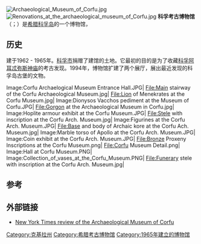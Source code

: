 [[File:Archaeological_Museum_of_Corfu.jpg|thumb]]
[[File:Renovations_at_the_archaeological_museum_of_Corfu.jpg|thumb]]
'''科孚考古博物馆'''（{{lang-el|Αρχαιολογικό Μουσείο Κέρκυρας}}；{{lang-en|Archaeological Museum of Corfu}}）是[[希腊|希腊]][[科孚岛|科孚岛]]的一个博物馆，

==历史==
建于1962 - 1965年。[[科孚市|科孚市]]捐赠了建馆的土地。它最初的目的是为了收藏[[科孚阿耳忒弥斯神庙|科孚阿耳忒弥斯神庙]]的考古发现。1994年，博物馆扩建了两个展厅，展出最近发现的科孚岛古堡的文物。

<gallery>
Image:Corfu Archaelogical Museum Entrance Hall.JPG|
File:Main stairway of the Corfu Archaeological Museum.jpg| 
File:Lion of Menekrates at the Corfu Museum.jpg| 
Image:Dionysos Vacchos pediment at the Museum of Corfu.JPG| 
File:Gorgon at the Archaeological Museum in Corfu.jpg|
Image:Hoplite armour exhibit at the Corfu Museum.JPG|
File:Stele with inscription at the Corfu Arch. Museum.jpg|
Image:Figurines at the Corfu Arch. Museum.JPG| 
File:Base and body of Archaic kore at the Corfu Ach. Museum.jpg| 
Image:Marble torso of Apollo at the Corfu Arch. Museum.JPG|
Image:Coin exhibit at the Corfu Arch. Museum.JPG| 
File:Bronze Proxeny Inscriptions at the Corfu Museum.png|
File:Corfu Museum Detail.png|
Image:Hall at Corfu Museum.PNG|
Image:Collection_of_vases_at_the_Corfu_Museum.PNG|
File:Funerary stele with inscription at the Corfu Arch. Museum.jpg|
</gallery>

== 参考 ==
{{reflist}}

==外部链接==
*[http://travel.nytimes.com/travel/guides/europe/greece/ionian-islands/corfu/attraction-detail.html?vid=1154654618865 New York Times review of the Archaeological Museum of Corfu] {{Webarchive|url=https://archive.is/20130130152738/http://travel.nytimes.com/travel/guides/europe/greece/ionian-islands/corfu/attraction-detail.html?vid=1154654618865 |date=2013-01-30 }}
{{coord|39.6188|19.9219|type:landmark_region:GR|display=title}}

[[Category:克基拉州|Category:克基拉州]]
[[Category:希腊考古博物馆|Category:希腊考古博物馆]]
[[Category:1965年建立的博物馆|Category:1965年建立的博物馆]]
